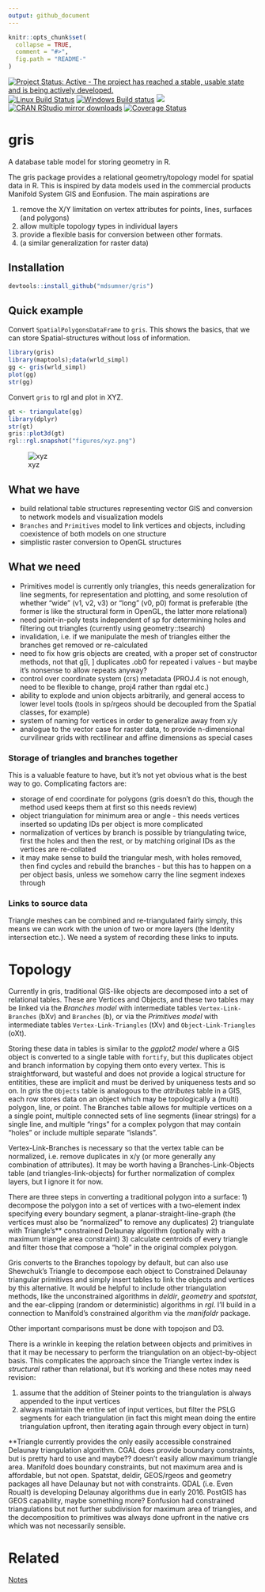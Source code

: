 ```yaml
---
output: github_document
---
```


<!-- README.md is generated from README.Rmd. Please edit that file -->

```r
knitr::opts_chunk$set(
  collapse = TRUE,
  comment = "#>",
  fig.path = "README-"
)
```

[![Project Status: Active - The project has reached a stable, usable state and is being actively developed.](http://www.repostatus.org/badges/latest/active.svg)](http://www.repostatus.org/#active)
[![Linux Build Status](https://travis-ci.org/mdsumner/gris.svg?branch=master)](https://travis-ci.org/mdsumner/gris)
[![Windows Build status](https://ci.appveyor.com/api/projects/status/github/mdsumner/gris?svg=true)](https://ci.appveyor.com/project/mdsumner/gris)
[![](http://www.r-pkg.org/badges/version/gris)](http://cran.rstudio.com/web/packages/gris/index.html)
[![CRAN RStudio mirror downloads](http://cranlogs.r-pkg.org/badges/gris)](http://cran.r-project.org/web/packages/gris/index.html)
[![Coverage Status](https://img.shields.io/codecov/c/github/mdsumner/gris/master.svg)](https://codecov.io/github/mdsumner/gris?branch=master)


# gris

A database table model for storing geometry in R. 


The gris package provides a relational geometry/topology model for spatial data in R. This is inspired by data models used in the commercial products Manifold System GIS and Eonfusion. The main aspirations are

1. remove the X/Y limitation on vertex attributes for points, lines, surfaces (and polygons)
2. allow multiple topology types in individual layers
3. provide a flexible basis for conversion between other formats.
4. (a similar generalization for raster data)

## Installation

```r
devtools::install_github("mdsumner/gris")
```

## Quick example

Convert `SpatialPolygonsDataFrame` to `gris`.  This shows the basics, that we can store Spatial-structures without loss of information. 

```r
library(gris)
library(maptools);data(wrld_simpl)
gg <- gris(wrld_simpl)
plot(gg)
str(gg)
```
Convert `gris` to rgl and plot in XYZ. 

```r
gt <- triangulate(gg)
library(dplyr)
str(gt)
gris::plot3d(gt)
rgl::rgl.snapshot("figures/xyz.png")
```

![xyz](figures/xyz.png)


## What we have 
 
*  build relational table structures representing vector GIS and conversion to network models and visualization models
* `Branches` and `Primitives` model to link vertices and objects, including coexistence of both models on one structure
* simplistic raster conversion to OpenGL structures 

## What we need

* Primitives model is currently only triangles, this needs generalization for line segments, for representation and plotting, and some resolution of whether "wide" (v1, v2, v3) or "long" (v0, p0) format is preferable (the former is like the structural form in OpenGL, the latter more relational)
* need point-in-poly tests independent of sp for determining holes and filtering out triangles (currently using geometry::tsearch)
* invalidation, i.e. if we manipulate the mesh of triangles either the branches get removed or re-calculated
* need to fix how gris objects are created, with a proper set of constructor methods, not that  g[i, ] duplicates .ob0 for repeated i values - but maybe it's nonsense to allow repeats anyway?
* control over coordinate system (crs) metadata (PROJ.4 is not enough, need to be flexible to change, proj4 rather than rgdal etc.)
* ability to explode and union objects arbitrarily, and general access to lower level tools (tools in sp/rgeos should be decoupled from the Spatial classes, for example)
* system of naming for vertices in order to generalize away from x/y 
* analogue to the vector case for raster data, to provide n-dimensional curvilinear grids with rectilinear and affine dimensions as special cases

### Storage of triangles and branches together

This is a valuable feature to have, but it's not yet obvious what is the best way to go. Complicating factors are: 

* storage of end coordinate for polygons (gris doesn't do this, though the method used keeps them at first so this needs review)
* object triangulation for minimum area or angle - this needs vertices inserted so updating IDs per object is more complicated
* normalization of vertices by branch is possible by triangulating twice, first the holes and then the rest, or by matching original IDs as the vertices are re-collated
* it may make sense to build the triangular mesh, with holes removed, then find cycles and rebuild the branches - but this has to happen on a per object basis, unless we somehow carry the line segment indexes through


### Links to source data

Triangle meshes can be combined and re-triangulated fairly simply, this means we can work with the union of two or more layers (the Identity intersection etc.). We need a system of recording these links to inputs. 



# Topology

Currently in gris, traditional GIS-like objects are decomposed into a set of relational tables. These are Vertices and Objects, and these two tables may be linked via the *Branches model* with intermediate tables `Vertex-Link-Branches` (bXv) and `Branches` (b), or via the *Primitives model* with intermediate tables  `Vertex-Link-Triangles` (tXv) and `Object-Link-Triangles` (oXt). 

Storing these data in tables is similar to the *ggplot2 model* where a GIS object is converted to a single table with `fortify`, but this duplicates object and branch information by copying them onto every vertex. This is straightforward, but wasteful and does not provide a logical structure for entitities, these are implicit and must be derived by uniqueness tests and so on. In *gris* the `Objects` table is analogous to the *attributes* table in a GIS, each row stores data on an object which may be topologically a (multi) polygon,  line, or  point. The Branches table allows for multiple vertices on a a single point, multiple connected sets of line segments (linear strings) for a single line, and multiple "rings" for a complex polygon that may contain "holes" or include multiple separate "islands". 

Vertex-Link-Branches is necessary so that the vertex table can be normalized, i.e. remove duplicates in x/y (or more generally any combination of attributes). It may be worth having a Branches-Link-Objects table (and triangles-link-objects)  for further normalization of complex layers, but I ignore it for now. 

There are three steps in converting a traditional polygon into a surface: 1) decompose the polygon into a set of vertices with a two-element index specifying every boundary segment, a planar-straight-line-graph (the vertices must also be "normalized" to remove any duplicates) 2) triangulate with Triangle's** constrained Delaunay algorithm (optionally with a maximum triangle area constraint) 3) calculate centroids of every triangle and filter those that compose a "hole" in the original complex polygon. 

Gris converts to the Branches topology by default, but can also use Shewchuk's Triangle to decompose each object to Constrained Delaunay triangular primitives and simply insert tables to link the objects and vertices by this alternative. It would be helpful to include other triangulation methods, like the unconstrained algorithms in  *deldir*, *geometry* and *spatstat*, and the ear-clipping (random or deterministic) algorithms in *rgl*. I'll build in a connection to Manifold's constrained algorithm via the *manifoldr* package. 

Other important comparisons must be done with topojson and D3. 

There is a wrinkle in keeping the relation between objects and primitives in that it may be necessary to perform the triangulation on an object-by-object basis. This complicates the approach since the Triangle vertex index is *structural* rather than relational, but it's working and these notes may need revision: 

1) assume that the addition of Steiner points to the triangulation is always appended to the input vertices
2) always maintain the entire set of input vertices, but filter the PSLG segments for each triangulation (in fact this might mean doing the entire triangulation upfront, then iterating again through every object in turn)

**Triangle currently provides the only easily accessible constrained Delaunay triangulation algorithm. CGAL does provide boundary constraints, but is pretty hard to use and maybe?? doesn't easily allow maximum triangle area. Manifold does boundary constraints, but not maximum area and is affordable, but not open. Spatstat, deldir, GEOS/rgeos and geometry packages all have Delaunay but not with constraints. GDAL (i.e. Even Roualt) is developing Delaunay algorithms due in early 2016. PostGIS has GEOS capability, maybe something more? Eonfusion had constrained triangulations but not further subdivision for maximum area of triangles, and the decomposition to primitives was always done upfront in the native crs which was not necessarily sensible. 


# Related

[Notes](notes_links.md)
